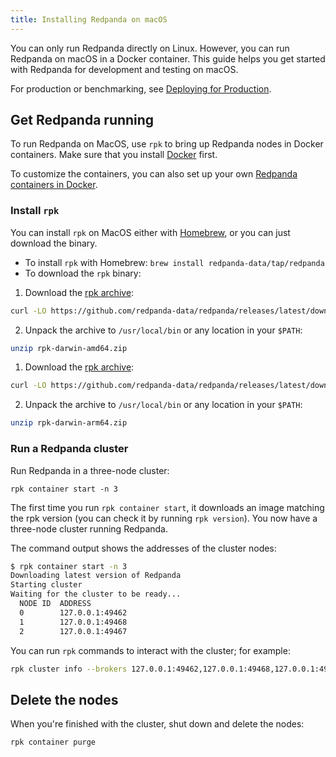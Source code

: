 ```yaml
---
title: Installing Redpanda on macOS
---
```


<head>
    <meta name="title" content="Installing Redpanda on macOS | Redpanda Docs"/>
    <meta name="description" content="MacOS quick start guide."/>
</head>


You can only run Redpanda directly on Linux. However, you can run Redpanda on macOS in a Docker container. This guide helps you get started with Redpanda for development and testing on macOS.

For production or benchmarking, see [Deploying for Production](../../deployment/production-deployment).

## Get Redpanda running

To run Redpanda on MacOS, use `rpk` to bring up Redpanda nodes in Docker containers.
Make sure that you install [Docker](https://docs.docker.com/docker-for-mac/install/) first.

To customize the containers, you can also set up your own [Redpanda containers in Docker](../../quickstart/quick-start-docker).

### Install `rpk`

You can install `rpk` on MacOS either with [Homebrew](https://brew.sh/), or you can just download the binary.

- To install `rpk` with Homebrew: `brew install redpanda-data/tap/redpanda`
- To download the `rpk` binary:

<Tabs>
<TabItem value="intelmac" label="Intel macOS" default>

1. Download the [rpk archive](https://github.com/redpanda-data/redpanda/releases/latest/download/rpk-darwin-amd64.zip):

```bash
curl -LO https://github.com/redpanda-data/redpanda/releases/latest/download/rpk-darwin-amd64.zip
```
2. Unpack the archive to `/usr/local/bin` or any location in your `$PATH`:
   
```bash
unzip rpk-darwin-amd64.zip
```
</TabItem>  

<TabItem value="applesilicon" label="Apple Silicon" default>

1. Download the [rpk archive](https://github.com/redpanda-data/redpanda/releases/latest/download/rpk-darwin-arm64.zip): 

```bash
curl -LO https://github.com/redpanda-data/redpanda/releases/latest/download/rpk-darwin-arm64.zip
```

2. Unpack the archive to `/usr/local/bin` or any location in your `$PATH`:

```bash
unzip rpk-darwin-arm64.zip
```

</TabItem>
</Tabs>

### Run a Redpanda cluster

Run Redpanda in a three-node cluster: 

`rpk container start -n 3`

The first time you run `rpk container start`, it downloads an image matching the rpk version (you can check it by running `rpk version`).
You now have a three-node cluster running Redpanda.

The command output shows the addresses of the cluster nodes:

```bash
$ rpk container start -n 3
Downloading latest version of Redpanda
Starting cluster
Waiting for the cluster to be ready...
  NODE ID  ADDRESS          
  0        127.0.0.1:49462  
  1        127.0.0.1:49468  
  2        127.0.0.1:49467  
```

You can run `rpk` commands to interact with the cluster; for example:

```bash
rpk cluster info --brokers 127.0.0.1:49462,127.0.0.1:49468,127.0.0.1:49467
```

## Delete the nodes

When you're finished with the cluster, shut down and delete the nodes:

```bash
rpk container purge
```